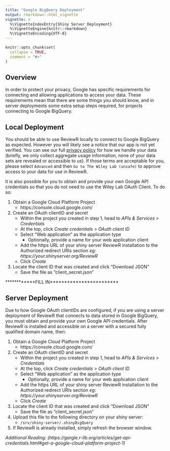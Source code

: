 ```yaml
---
title: "Google BigQuery Deployment"
output: rmarkdown::html_vignette
vignette: >
  %\VignetteIndexEntry{Shiny Server Deployment}
  %\VignetteEngine{knitr::rmarkdown}
  %\VignetteEncoding{UTF-8}
---
```


```r
knitr::opts_chunk$set(
  collapse = TRUE,
  comment = "#>"
)
```

## Overview

In order to protect your privacy, Google has specific requirements for connecting and allowing applications to access your data. These requirements mean that there are some things you should know, and in server deployments some extra setup steps required, for projects connecting to Google BigQuery.

## Local Deployment

You should be able to use ReviewR locally to connect to Google BigQuery as expected. However you will likely see a notice that our app is not yet verified. You can see our full [privacy policy](https://www.thewileylab.org/privacypolicy) for how we handle your data (briefly, we only collect aggregate usage information, none of your data sets are revealed or accessible to us). If those terms are acceptable for you, please select `Advanced` and then `Go to The Wiley Lab (unsafe)` to approve access to your data for use in ReviewR. 

It is also possible for you to obtain and provide your own Google API credentials so that you do not need to use the Wiley Lab OAuth Client. To do so:

1. Obtain a Google Cloud Platform Project
    + https://console.cloud.google.com/
2. Create an OAuth clientID and secret
    + Within the project you created in step 1, head to *APIs & Services > Credentials*
    + At the top, click *Create credentials > OAuth client ID*
    + Select "Web application" as the application type
      + Optionally, provide a name for your web application client
    + Add the https URL of your shiny server ReviewR installation to the Authorized redirect URIs section *eg: https://your.shinyserver.org/ReviewR*
    + Click *Create*
3. Locate the client ID that was created and click "Download JSON"
    + Save the file as "client_secret.json"

************FILL IN************************


## Server Deployment

Due to how Google OAuth clientIDs are configured, if you are using a server deployment of ReviewR that connects to data stored in Google BigQuery, you must obtain and provide your own Google API credentials. After ReviewR is installed and accessible on a server with a secured fully qualified domain name, then: 

1. Obtain a Google Cloud Platform Project
    + https://console.cloud.google.com/
2. Create an OAuth clientID and secret
    + Within the project you created in step 1, head to *APIs & Services > Credentials*
    + At the top, click *Create credentials > OAuth client ID*
    + Select "Web application" as the application type
      + Optionally, provide a name for your web application client
    + Add the https URL of your shiny server ReviewR installation to the Authorized redirect URIs section *eg: https://your.shinyserver.org/ReviewR*
    + Click *Create*
3. Locate the client ID that was created and click "Download JSON"
    + Save the file as "client_secret.json"
4. Upload this file to the following directory on your shiny server:
    + `/srv/shiny-server/.shinyBigQuery`
5. If ReviewR is already installed, simply refresh the browser window. 

*Additional Reading: (https://gargle.r-lib.org/articles/get-api-credentials.html#get-a-google-cloud-platform-project-1)*

